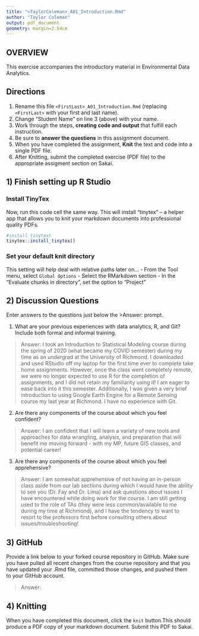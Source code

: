 ```yaml
---
title: "<TaylorColeman>_A01_Introduction.Rmd"
author: "Taylor Coleman"
output: pdf_document
geometry: margin=2.54cm
---
```


## OVERVIEW

This exercise accompanies the introductory material in Environmental Data Analytics. 

## Directions
1.  Rename this file `<FirstLast>_A01_Introduction.Rmd` (replacing `<FirstLast>` with your first and last name).
2.  Change "Student Name" on line 3 (above) with your name.
3.  Work through the steps, **creating code and output** that fulfill each instruction.
4.  Be sure to **answer the questions** in this assignment document.
5.  When you have completed the assignment, **Knit** the text and code into a single PDF file.
6.  After Knitting, submit the completed exercise (PDF file) to the appropriate assigment section on Sakai.


## 1) Finish setting up R Studio

### Install TinyTex
Now, run this code cell the same way. This will install "tinytex" -- a helper app that allows you to knit your markdown documents into professional quality PDFs.
```r
#install tinytext
tinytex::install_tinytex()
```

### Set your default knit directory
This setting will help deal with relative paths later on...
 - From the Tool menu, select `Global Options`
 - Select the RMarkdown section
 - In the "Evaluate chunks in directory", set the option to "Project"


## 2) Discussion Questions
Enter answers to the questions just below the >Answer: prompt.

1. What are your previous experiences with data analytics, R, and Git? Include both formal and informal training.

> Answer: 
I took an Introduction to Statistical Modeling course during the spring of 2020 (what became my COVID semester) during my time as an undergrad at the University of Richmond. I downloaded and used RStudio off my laptop for the first time ever to complete take home assignments. However, once the class went completely remote, we were no longer expected to use R for the completion of assignments, and I did not retain my familiarity using it! I am eager to ease back into it this semester. Additionally, I was given a very brief introduction to using Google Earth Engine for a Remote Sensing course my last year at Richmond. I have no experience with Git.

2. Are there any components of the course about which you feel confident?

> Answer: I am confident that I will learn a variety of new tools and approaches for data wrangling, analysis, and preparation that will benefit me moving forward - with my MP, future GIS classes, and potential career!

3. Are there any components of the course about which you feel apprehensive?

> Answer: I am somewhat apprehensive of not having an in-person class aside from our lab sections during which I would have the ability to see you (Dr. Fay and Dr. Lima) and ask questions about issues I have encountered while doing work for the course. I am still getting used to the role of TAs (they were less common/available to me during my time at Richmond), and I have the tendency to want to resort to the professors first before consulting others about issues/troubleshooting!


## 3) GitHub

Provide a link below to your forked course repository in GitHub. Make sure you have pulled all recent changes from the course repository and that you have updated your .Rmd file, committed those changes, and pushed them to your GitHub account. 

> Answer: 

## 4) Knitting
When you have completed this document, click the `knit` button.This should produce a PDF copy of your markdown document. Submit this PDF to Sakai. 
